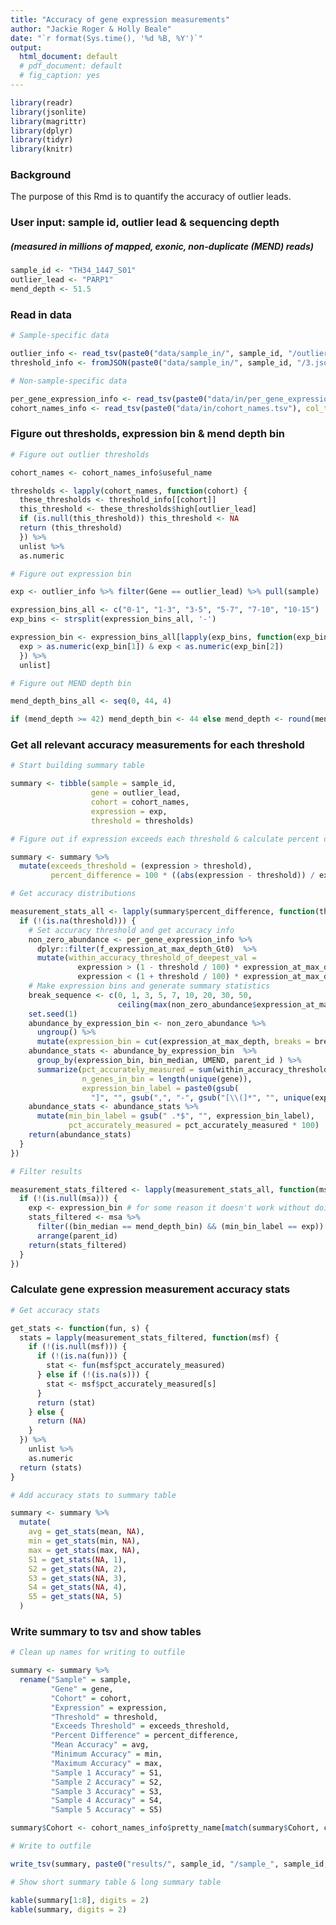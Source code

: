 ```yaml
---
title: "Accuracy of gene expression measurements"
author: "Jackie Roger & Holly Beale"
date: "`r format(Sys.time(), '%d %B, %Y')`"
output:
  html_document: default
  # pdf_document: default
  # fig_caption: yes
---
```


```r

library(readr)
library(jsonlite)
library(magrittr)
library(dplyr)
library(tidyr)
library(knitr)

```

### Background

The purpose of this Rmd is to quantify the accuracy of outlier leads.

### User input: sample id, outlier lead & sequencing depth
##### (measured in millions of mapped, exonic, non-duplicate (MEND) reads)

```r

sample_id <- "TH34_1447_S01"
outlier_lead <- "PARP1"
mend_depth <- 51.5

```

### Read in data

```r

# Sample-specific data

outlier_info <- read_tsv(paste0("data/sample_in/", sample_id, "/outlier_results_", sample_id), col_types = cols())
threshold_info <- fromJSON(paste0("data/sample_in/", sample_id, "/3.json"))

# Non-sample-specific data

per_gene_expression_info <- read_tsv(paste0("data/in/per_gene_expression.tsv"), col_types = cols())
cohort_names_info <- read_tsv(paste0("data/in/cohort_names.tsv"), col_types = cols())

```

### Figure out thresholds, expression bin & mend depth bin

```r

# Figure out outlier thresholds

cohort_names <- cohort_names_info$useful_name

thresholds <- lapply(cohort_names, function(cohort) {
  these_thresholds <- threshold_info[[cohort]]
  this_threshold <- these_thresholds$high[outlier_lead]
  if (is.null(this_threshold)) this_threshold <- NA
  return (this_threshold)
  }) %>%
  unlist %>%
  as.numeric

# Figure out expression bin

exp <- outlier_info %>% filter(Gene == outlier_lead) %>% pull(sample)

expression_bins_all <- c("0-1", "1-3", "3-5", "5-7", "7-10", "10-15")
exp_bins <- strsplit(expression_bins_all, '-')

expression_bin <- expression_bins_all[lapply(exp_bins, function(exp_bin) {
  exp > as.numeric(exp_bin[1]) & exp < as.numeric(exp_bin[2])
  }) %>%
  unlist]

# Figure out MEND depth bin

mend_depth_bins_all <- seq(0, 44, 4)

if (mend_depth >= 42) mend_depth_bin <- 44 else mend_depth <- round(mend_depth / 4) * 4

```

### Get all relevant accuracy measurements for each threshold

```r

# Start building summary table

summary <- tibble(sample = sample_id,
                  gene = outlier_lead,
                  cohort = cohort_names,
                  expression = exp,
                  threshold = thresholds)

# Figure out if expression exceeds each threshold & calculate percent difference

summary <- summary %>%
  mutate(exceeds_threshold = (expression > threshold),
         percent_difference = 100 * ((abs(expression - threshold)) / expression))

# Get accuracy distributions

measurement_stats_all <- lapply(summary$percent_difference, function(threshold) {
  if (!(is.na(threshold))) {
    # Set accuracy threshold and get accuracy info
    non_zero_abundance <- per_gene_expression_info %>%
      dplyr::filter(f_expression_at_max_depth_Gt0)  %>% 
      mutate(within_accuracy_threshold_of_deepest_val =
               expression > (1 - threshold / 100) * expression_at_max_depth &
               expression < (1 + threshold / 100) * expression_at_max_depth)
    # Make expression bins and generate summary statistics
    break_sequence <- c(0, 1, 3, 5, 7, 10, 20, 30, 50,
                        ceiling(max(non_zero_abundance$expression_at_max_depth)))
    set.seed(1)
    abundance_by_expression_bin <- non_zero_abundance %>% 
      ungroup() %>% 
      mutate(expression_bin = cut(expression_at_max_depth, breaks = break_sequence, dig.lab = 6))
    abundance_stats <- abundance_by_expression_bin	%>% 
      group_by(expression_bin, bin_median, UMEND, parent_id ) %>%
      summarize(pct_accurately_measured = sum(within_accuracy_threshold_of_deepest_val) / n(),
                n_genes_in_bin = length(unique(gene)),
                expression_bin_label = paste0(gsub(
                  "]", "", gsub(",", "-", gsub("[\\(]*", "", unique(expression_bin)))), " (n=", n_genes_in_bin, ")")) 
    abundance_stats <- abundance_stats %>%
      mutate(min_bin_label = gsub(" .*$", "", expression_bin_label),
             pct_accurately_measured = pct_accurately_measured * 100)
    return(abundance_stats)
  }
})

# Filter results

measurement_stats_filtered <- lapply(measurement_stats_all, function(msa) {
  if (!(is.null(msa))) {
    exp <- expression_bin # for some reason it doesn't work without doing it this way
    stats_filtered <- msa %>%
      filter((bin_median == mend_depth_bin) && (min_bin_label == exp)) %>%
      arrange(parent_id)
    return(stats_filtered)
  }
})

```

### Calculate gene expression measurement accuracy stats

```r

# Get accuracy stats

get_stats <- function(fun, s) {
  stats = lapply(measurement_stats_filtered, function(msf) {
    if (!(is.null(msf))) {
      if (!(is.na(fun))) {
        stat <- fun(msf$pct_accurately_measured)
      } else if (!(is.na(s))) {
        stat <- msf$pct_accurately_measured[s]
      }
      return (stat)
    } else {
      return (NA)
    }
  }) %>%
    unlist %>%
    as.numeric
  return (stats)
}

# Add accuracy stats to summary table

summary <- summary %>%
  mutate(
    avg = get_stats(mean, NA),
    min = get_stats(min, NA),
    max = get_stats(max, NA),
    S1 = get_stats(NA, 1),
    S2 = get_stats(NA, 2),
    S3 = get_stats(NA, 3),
    S4 = get_stats(NA, 4),
    S5 = get_stats(NA, 5)
  )

```

### Write summary to tsv and show tables

```r

# Clean up names for writing to outfile

summary <- summary %>%
  rename("Sample" = sample,
         "Gene" = gene,
         "Cohort" = cohort,
         "Expression" = expression,
         "Threshold" = threshold,
         "Exceeds Threshold" = exceeds_threshold,
         "Percent Difference" = percent_difference,
         "Mean Accuracy" = avg,
         "Minimum Accuracy" = min,
         "Maximum Accuracy" = max,
         "Sample 1 Accuracy" = S1,
         "Sample 2 Accuracy" = S2,
         "Sample 3 Accuracy" = S3,
         "Sample 4 Accuracy" = S4,
         "Sample 5 Accuracy" = S5)

summary$Cohort <- cohort_names_info$pretty_name[match(summary$Cohort, cohort_names_info$useful_name)]

# Write to outfile

write_tsv(summary, paste0("results/", sample_id, "/sample_", sample_id, "__gene_", outlier_lead, "__summary.tsv"))

# Show short summary table & long summary table

kable(summary[1:8], digits = 2)
kable(summary, digits = 2)

```